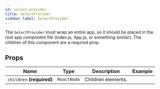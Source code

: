 ```yaml
---
id: select-provider
title: SelectProvider
sidebar_label: SelectProvider
---
```


The `SelectProvider` must wrap an entire app, so it should be placed in the root app component file (index.js, App.js, or something similar). The children of this component are a required prop.

## Props

<div className='table-size'>

| Name                      | Type        | Description        | Example |
| ------------------------- | ----------- | ------------------ | ------- |
| `children` **(required)** | `ReactNode` | Children elements. |         |

</div>
